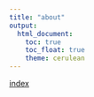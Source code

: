 ```yaml
---
title: "about"
output: 
  html_document: 
    toc: true
    toc_float: true
    theme: cerulean
---
```


[index](index.html)
